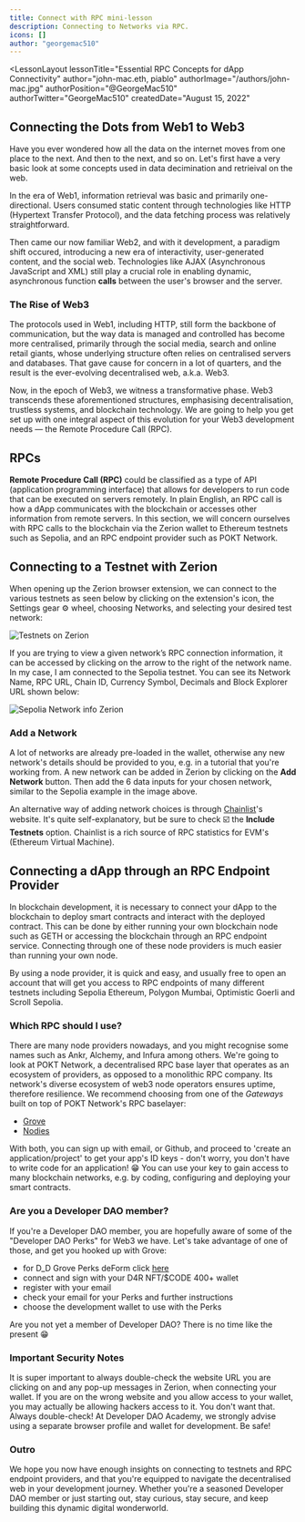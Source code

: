 ```yaml
---
title: Connect with RPC mini-lesson
description: Connecting to Networks via RPC.
icons: []
author: "georgemac510"
---
```



<LessonLayout
   lessonTitle="Essential RPC Concepts for dApp Connectivity" 
   author="john-mac.eth, piablo"
   authorImage="/authors/john-mac.jpg"
   authorPosition="@GeorgeMac510"
   authorTwitter="GeorgeMac510"
   createdDate="August 15, 2022"
>

## Connecting the Dots from Web1 to Web3

Have you ever wondered how all the data on the internet moves from one place
to the next. And then to the next, and so on. Let's first have a very basic
look at some concepts used in data decimination and retrieival on the web.

In the era of Web1, information retrieval was basic and primarily one-directional. Users consumed static
content through technologies like HTTP (Hypertext Transfer Protocol), and the data fetching process was
relatively straightforward.

Then came our now familiar Web2, and with it development, a paradigm shift occured, introducing a
new era of interactivity, user-generated content, and the social web. Technologies
like AJAX (Asynchronous JavaScript and XML) still play a crucial role in enabling
dynamic, asynchronous function **calls** between the user's browser and the server.

### The Rise of Web3

The protocols used in Web1, including HTTP, still form the backbone of communication, but the way data
is managed and controlled has become more centralised, primarily through the social media, search and
online retail giants, whose underlying structure often relies on centralised servers and databases. That
gave cause for concern in a lot of quarters, and the result is the ever-evolving decentralised web, a.k.a.
Web3.

Now, in the epoch of Web3, we witness a transformative phase. Web3 transcends these aforementioned
structures, emphasising decentralisation, trustless systems, and blockchain technology. We are going
to help you get set up with one integral aspect of this evolution for your Web3 development needs —
the Remote Procedure Call (RPC).

## RPCs

**Remote Procedure Call (RPC)** could be classified as a type of API
(application programming interface) that allows for developers to run code that
can be executed on servers remotely. In plain English, an RPC call is how a dApp
communicates with the blockchain or accesses other information from remote
servers. In this section, we will concern ourselves with RPC calls to the
blockchain via the Zerion wallet to Ethereum testnets such as Sepolia, and an RPC
endpoint provider such as POKT Network.

## Connecting to a Testnet with Zerion

When opening up the Zerion browser extension, we can connect to the various
testnets as seen below by clicking on the extension's icon, the Settings gear ⚙️
wheel, choosing Networks, and selecting your desired test network:

![Testnets on Zerion](/assets/lessons/connect-with-rpc/test-networks-zerion.png)

If you are trying to view a given network’s RPC connection information, it can be
accessed by clicking on the arrow to the right of the network name. In my case,
I am connected to the Sepolia testnet. You can see its Network Name, RPC URL,
Chain ID, Currency Symbol, Decimals and Block Explorer URL shown below:

![Sepolia Network info Zerion](/assets/lessons/connect-with-rpc/sepolia-network-info-zerion.png)

### Add a Network

A lot of networks are already pre-loaded in the wallet, otherwise any new network's
details should be provided to you, e.g. in a tutorial that you're working from. A new
network can be added in Zerion by clicking on the **Add Network** button. Then
add the 6 data inputs for your chosen network, similar to the Sepolia example in the
image above.

An alternative way of adding network choices is through
[Chainlist](https://chainlist.org/)'s website. It's quite self-explanatory,
but be sure to check ☑️ the **Include Testnets** option. Chainlist is a rich source
of RPC statistics for EVM's (Ethereum Virtual Machine).

## Connecting a dApp through an RPC Endpoint Provider

In blockchain development, it is necessary to connect your dApp to the
blockchain to deploy smart contracts and interact with the deployed contract.
This can be done by either running your own blockchain node such as GETH or
accessing the blockchain through an RPC endpoint service. Connecting through
one of these node providers is much easier than running your own node.

By using a node provider, it is quick and easy, and usually free to open an
account that will get you access to RPC endpoints of many different testnets
including Sepolia Ethereum, Polygon Mumbai, Optimistic Goerli and Scroll Sepolia.

### Which RPC should I use?

There are many node providers nowadays, and you might recognise some names
such as Ankr, Alchemy, and Infura among others. We're going to look at POKT Network,
a decentralised RPC base layer that operates as an ecosystem of providers,
as opposed to a monolithic RPC company. Its network's diverse ecosystem of
web3 node operators ensures uptime, therefore resilience. We
recommend choosing from one of the _Gateways_ built on top of POKT Network's
RPC baselayer:

- [Grove](https://www.grove.city/)
- [Nodies](https://www.nodies.app/)

With both, you can sign up with email, or Github, and proceed to 'create an
application/project' to get your app's ID keys - don't worry, you don't have to write
code for an application! 😁 You can use your key to gain access to
many blockchain networks, e.g. by coding, configuring and deploying your smart contracts.

### Are you a Developer DAO member?

If you're a Developer DAO member, you are hopefully aware of some of the
"Developer DAO Perks" for Web3 we have. Let's take advantage of one of
those, and get you hooked up with Grove:

- for D_D Grove Perks deForm click [here](https://devdao.to/grove-perk)
- connect and sign with your D4R NFT/$CODE 400+ wallet
- register with your email
- check your email for your Perks and further instructions
- choose the development wallet to use with the Perks

Are you not yet a member of Developer DAO? There is no time like the present 😁

### Important Security Notes

It is super important to always double-check the website URL you are clicking
on and any pop-up messages in Zerion, when connecting your wallet. If you are on
the wrong website and you allow access to your wallet, you may actually be allowing
hackers access to it. You don't want that. Always double-check! At Developer DAO
Academy, we strongly advise using a separate browser profile and wallet for
development. Be safe!

### Outro

We hope you now have enough insights on connecting to testnets and RPC endpoint
providers, and that you're equipped to navigate the decentralised web in your
development journey. Whether you're a seasoned Developer DAO member or just starting
out, stay curious, stay secure, and keep building this dynamic digital wonderworld.

</LessonLayout>
